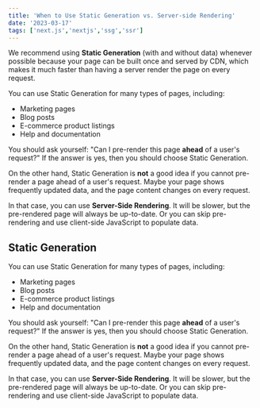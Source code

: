 ```yaml
---
title: 'When to Use Static Generation vs. Server-side Rendering'
date: '2023-03-17'
tags: ['next.js','nextjs','ssg','ssr']
---
```


We recommend using **Static Generation** (with and without data) whenever possible because your page can be built once and served by CDN, which makes it much faster than having a server render the page on every request.

You can use Static Generation for many types of pages, including:

- Marketing pages
- Blog posts
- E-commerce product listings
- Help and documentation

You should ask yourself: "Can I pre-render this page **ahead** of a user's request?" If the answer is yes, then you should choose Static Generation.

On the other hand, Static Generation is **not** a good idea if you cannot pre-render a page ahead of a user's request. Maybe your page shows frequently updated data, and the page content changes on every request.

In that case, you can use **Server-Side Rendering**. It will be slower, but the pre-rendered page will always be up-to-date. Or you can skip pre-rendering and use client-side JavaScript to populate data.

## Static Generation

You can use Static Generation for many types of pages, including:

- Marketing pages
- Blog posts
- E-commerce product listings
- Help and documentation

You should ask yourself: "Can I pre-render this page **ahead** of a user's request?" If the answer is yes, then you should choose Static Generation.

<CustomImage src="https://raw.githubusercontent.com/MedTrebor/test-blogsposts/main/images/ssg-benefits.PNG" alt="ChatGPT provides the benefits of Static-Site Generation" />

On the other hand, Static Generation is **not** a good idea if you cannot pre-render a page ahead of a user's request. Maybe your page shows frequently updated data, and the page content changes on every request.

In that case, you can use **Server-Side Rendering**. It will be slower, but the pre-rendered page will always be up-to-date. Or you can skip pre-rendering and use client-side JavaScript to populate data.